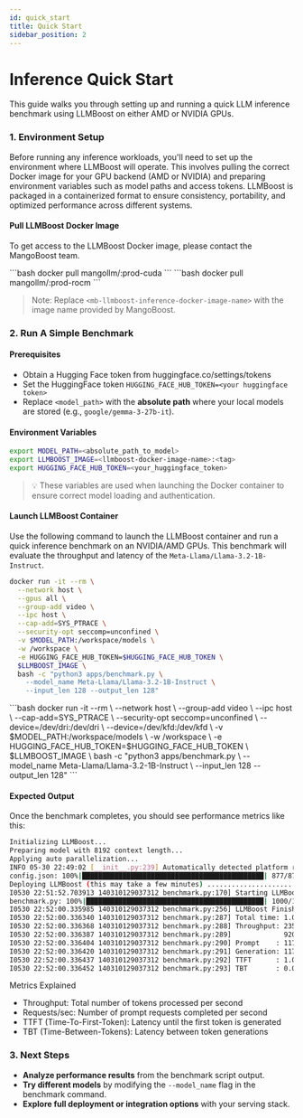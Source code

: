 ```yaml
---
id: quick_start
title: Quick Start
sidebar_position: 2
---
```



# Inference Quick Start

This guide walks you through setting up and running a quick LLM inference benchmark using LLMBoost on either AMD or NVIDIA GPUs.

### 1. Environment Setup

Before running any inference workloads, you'll need to set up the environment where LLMBoost will operate. This involves pulling the correct Docker image for your GPU backend (AMD or NVIDIA) and preparing environment variables such as model paths and access tokens. LLMBoost is packaged in a containerized format to ensure consistency, portability, and optimized performance across different systems.


#### Pull LLMBoost Docker Image

To get access to the LLMBoost Docker image, please contact the MangoBoost team.

<Tabs>
<TabItem value="nvidia" label="On NVIDIA" default>
```bash
docker pull mangollm/<mb-llmboost-inference-docker-image-name>:prod-cuda
```
</TabItem>

<TabItem value="amd" label="On AMD">
```bash
docker pull mangollm/<mb-llmboost-inference-docker-image-name>:prod-rocm
```
</TabItem> 

</Tabs>

> Note: Replace `<mb-llmboost-inference-docker-image-name>` with the image name provided by MangoBoost.


### 2. Run A Simple Benchmark

#### Prerequisites

- Obtain a Hugging Face token from huggingface.co/settings/tokens
- Set the HuggingFace token `HUGGING_FACE_HUB_TOKEN=<your huggingface token>`
- Replace `<model_path>` with the **absolute path** where your local models are stored (e.g., `google/gemma-3-27b-it`).

#### Environment Variables

```bash
export MODEL_PATH=<absolute_path_to_model>
export LLMBOOST_IMAGE=<llmboost-docker-image-name>:<tag>
export HUGGING_FACE_HUB_TOKEN=<your_huggingface_token>
```
> 💡 These variables are used when launching the Docker container to ensure correct model loading and authentication.

#### Launch LLMBoost Container

Use the following command to launch the LLMBoost container and run a quick inference benchmark on an NVIDIA/AMD GPUs. This benchmark will evaluate the throughput and latency of the `Meta-Llama/Llama-3.2-1B-Instruct`.

<Tabs>
  <TabItem value="nvidia" label="On NVIDIA" default>

```bash
docker run -it --rm \
  --network host \
  --gpus all \
  --group-add video \
  --ipc host \
  --cap-add=SYS_PTRACE \
  --security-opt seccomp=unconfined \
  -v $MODEL_PATH:/workspace/models \
  -w /workspace \
  -e HUGGING_FACE_HUB_TOKEN=$HUGGING_FACE_HUB_TOKEN \
  $LLMBOOST_IMAGE \
  bash -c "python3 apps/benchmark.py \
    --model_name Meta-Llama/Llama-3.2-1B-Instruct \
    --input_len 128 --output_len 128"
```
</TabItem>

<TabItem value="amd" label="On AMD">
```bash
docker run -it --rm \
  --network host \
  --group-add video \
  --ipc host \
  --cap-add=SYS_PTRACE \
  --security-opt seccomp=unconfined \
  --device=/dev/dri:/dev/dri \
  --device=/dev/kfd:/dev/kfd \
  -v $MODEL_PATH:/workspace/models \
  -w /workspace \
  -e HUGGING_FACE_HUB_TOKEN=$HUGGING_FACE_HUB_TOKEN \
  $LLMBOOST_IMAGE \
  bash -c "python3 apps/benchmark.py \
    --model_name Meta-Llama/Llama-3.2-1B-Instruct \
    --input_len 128 --output_len 128"
```
</TabItem> 
</Tabs>

#### Expected Output
Once the benchmark completes, you should see performance metrics like this:

```bash
Initializing LLMBoost...
Preparing model with 8192 context length...
Applying auto parallelization...
INFO 05-30 22:49:02 [__init__.py:239] Automatically detected platform rocm.
config.json: 100%|█████████████████████████████████████████████| 877/877 [00:00<00:00, 12.0MB/s]
Deploying LLMBoost (this may take a few minutes) .............................................|
I0530 22:51:52.703913 140310129037312 benchmark.py:170] Starting LLMBoost with 1000 inputs
benchmark.py: 100%|████████████████████████████████████████████| 1000/1000 [00:07<00:00, 131.04req/s]
I0530 22:52:00.335985 140310129037312 benchmark.py:256] LLMBoost Finished
I0530 22:52:00.336340 140310129037312 benchmark.py:287] Total time: 1.0858112429850735 seconds
I0530 22:52:00.336368 140310129037312 benchmark.py:288] Throughput: 235768.42 tokens/s
I0530 22:52:00.336387 140310129037312 benchmark.py:289]             920.97 reqs/s
I0530 22:52:00.336404 140310129037312 benchmark.py:290] Prompt    : 117884.21 tokens/s
I0530 22:52:00.336420 140310129037312 benchmark.py:291] Generation: 117884.21 tokens/s
I0530 22:52:00.336437 140310129037312 benchmark.py:292] TTFT      : 1.0453 seconds
I0530 22:52:00.336452 140310129037312 benchmark.py:293] TBT       : 0.0000 seconds
```

Metrics Explained

- Throughput: Total number of tokens processed per second
- Requests/sec: Number of prompt requests completed per second
- TTFT (Time-To-First-Token): Latency until the first token is generated
- TBT (Time-Between-Tokens): Latency between token generations


### 3. Next Steps

- **Analyze performance results** from the benchmark script output.
- **Try different models** by modifying the `--model_name` flag in the benchmark command.
- **Explore full deployment or integration options** with your serving stack.
